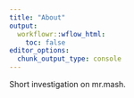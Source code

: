 ```yaml
---
title: "About"
output:
  workflowr::wflow_html:
    toc: false
editor_options:
  chunk_output_type: console
---
```


Short investigation on mr.mash.
